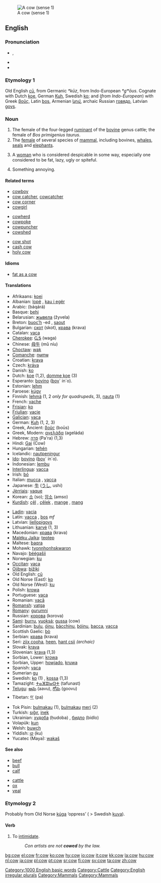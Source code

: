 [[Image:Koe in weiland bij Gorssel.JPG|thumb|A cow (sense 1)]]
==English==

===Pronunciation===
* {{AHD|kou}}, {{SAMPA|/kaU/}}
* {{IPA|/kaʊ/}}
*{{audio|en-us-cow.ogg|Audio (US)}}

===Etymology 1===
Old English [[cu#Old English|cū]], from Germanic ''*kūz'', from Indo-European ''*gʷōus''.  Cognate with Dutch [[koe]], German [[Kuh]], Swedish [[ko]]; and (''from Indo-European'') with Greek [[βοῦς]], Latin [[bos]], Armenian [[կով]], archaic Russian [[говядо]], Latvian [[govs]].

{{rfc|Archaic plural seems incorrect}}

===Noun===
{{en-noun|'''[[cows]] '''or, archaic,''' [[kine]]'''}}

# The female of the four-legged [[ruminant]] of the [[bovine]] genus cattle; the female of ''Bos primigenius taurus''.
# The [[female]] of several species of [[mammal]], including bovines, [[whale]]s, [[seal]]s and [[elephant]]s.
# {{derogatory}} A [[woman]] who is considered despicable in some way, especially one considered to be fat, lazy, ugly or spiteful.
# {{rfv-sense}} Something annoying.

====Related terms====
{{top3}}
*[[cowboy]]
*[[cow catcher]], [[cowcatcher]]
*[[cow corner]]
*[[cowgirl]]
{{mid3}}
*[[cowherd]]
*[[cowpoke]]
*[[cowpuncher]]
*[[cowshed]]
{{mid3}}
*[[cow shot]]
*[[cash cow]]
*[[holy cow]]
{{bottom}}

====Idioms====
*[[fat as a cow]]

====Translations====
{{top}}
*Afrikaans: [[koei]]
*Albanian: [[lopë]] {{f}}, [[kau i egër]]
*Arabic: {{ARchar|[[بقرة]]}} (báqárá)
*Basque: [[behi]]
*Belarusian: [[жывела]] (žyvela) {{f}}
*Breton: [[buoc’h]] {{f}} -ed {{p}}, [[saout]] {{p}}
*Bulgarian: [[скот]] (skot), [[крава]] (krava) {{f}}
*Catalan: [[vaca]] {{f}}
*[[Cherokee]]: [[ᏩᎦ]] (waga)
*Chinese: [[母牛]] (mǔ níu)
*[[Choctaw]]: [[wak]]
*[[Comanche]]: [[nʉmʉ]]
*Croatian: [[krava]] {{f}}
*Czech: [[kráva]] {{f}}
*Danish: [[ko]] {{f}}
*Dutch: [[koe]] {{f}} (1,2), [[domme koe]] {{f}} (3)
*Esperanto: [[bovino]] ([[bovo|bov]]´ in´o).
*Estonian: [[lehm]]
*Faroese: [[kúgv]]
*Finnish: [[lehmä]] (1, 2 ''only for quadrupeds'', 3), [[nauta#Finnish|nauta]] (1)
*French: [[vache]] {{f}}
*[[Frisian]]: [[ko]] {{f}}
*[[Friulian]]: [[vacje]]
*[[Galician]]: [[vaca]] {{f}}
*German: [[Kuh]] {{f}} (1, 2, 3)
*Greek, Ancient: [[βοῦς]] (boūs)
*Greek, Modern: [[αγελάδα]] (ageláda) {{f}}
*Hebrew: [[פרה]] (Pa'ra) (1,3)
*Hindi: [[Gai]] (Cow)
*Hungarian: [[tehén]]
*Icelandic: [[nautpeningur]]
*[[Ido]]: [[bovino]] ([[bovo|bov]]´ in´o).
*Indonesian: [[lembu]]
*[[Interlingua]]: [[vacca]]
*Irish: [[bó]] {{f}}
*Italian: [[mucca]] {{f}}, [[vacca]] {{f}}
*Japanese: [[牛]] ([[うし]], ushi)
*[[Jèrriais]]: [[vaque]] {{f}}
*Korean: [[소]] (so); [[암소]] (amso)
*[[Kurdish]]: [[çêl]] {{f}}, [[çêlek]] {{f}}, [[mange]] {{f}}, [[mang]] {{f}}
{{mid}}
*[[Ladin]]: [[vacia]]
*Latin: [[vacca]] {{f}}, [[bos]] ''mf''
*Latvian: [[liellopigovs]]
*Lithuanian: [[karvė]] {{f}} (1, 3)
*Macedonian: [[крава]] (krava) {{f}}
*[[Maléku Jaíka]]: [[teptep]]
*Maltese: [[baqra]]
*Mohawk: [[tyonnhonhskwaron]]
*Navajo: [[béégašii]]
*Norwegian: [[ku]] {{f}}
*[[Occitan]]: [[vaca]] {{f}}
*[[Ojibwa]]: [[bižiki]]
*Old English: [[cu#Old English|cū]]
*Old Norse (East): [[ko]]
*Old Norse (West): [[ku]]
*Polish: [[krowa]] {{f}}
*Portuguese: [[vaca]] {{f}}
*Romanian: [[vacă]] {{f}}
*[[Romansh]]: [[vatga]] {{f}}
*[[Romany]]: [[gurumni]] {{f}}
*Russian: [[корова]] (korova) {{f}}
*[[Sami]]: [[burru]], [[vuoksá]]; [[gussa]] (cow)
*Sardinian: [[bulu]], [[óinu]], [[bàcchinu]], [[bóinu]], [[bacca]], [[vacca]]
*Scottish Gaelic: [[bò]] {{f}}
*Serbian: [[крава]] (krava) {{f}}
*Seri: [[ziix cooha]], [[heen]], [[hant csii]] ''(archaic)''
*Slovak: [[krava]] {{f}}
*Slovenian: [[krava]] {{f}} (1,3)
*Sorbian, Lower: [[krowa]] {{f}}
*Sorbian, Upper: [[howjado]], [[kruwa]] {{f}}
*Spanish: [[vaca]] {{f}}
*Sumerian [[gu]]
*Swedish: [[ko]] (1) {{c}}, [[kossa]] (1,3)
*Tamazight: [[ⵜⴰⴼⵓⵏⴰⵙⵜ]] (tafunast) {{f}}
*[[Telugu]]: [[ఆవు]] (aavu), [[గోవు]] (goovu)
*Tibetan: [[བ་]] (pa)
*Tok Pisin: [[bulmakau]] (1), [[bulmakau]] [[meri]] (2)
*Turkish: [[sığır]], [[inek]]
*Ukrainian: [[худоба]] (ḥudoba) {{f}}, [[бидло]] (bidlo)
*Volapük: [[kun]]
*Welsh: [[buwch]] {{f}}
*Yiddish: [[קו]] (ku)
*Yucatec (Maya): [[wakaš]]
{{bottom}}

====See also====
{{top2}}
*[[beef]]
*[[bull]]
*[[calf]]
{{mid2}}
*[[cattle]]
*[[ox]]
*[[veal]]
{{bottom}}

===Etymology 2===
Probably from Old Norse [[kúga]] ‘oppress’ ( > Swedish [[kuva]]).

====Verb====
{{en-verb}}

#{{transitive}} To [[intimidate]].
#:''Con artists are not '''cowed''' by the law.''

[[Category:1000 English basic words]]
[[Category:Cattle]]
[[Category:English irregular plurals]]
[[Category:Mammals]]
[[Category:Mammals]]

[[bg:cow]]
[[el:cow]]
[[fr:cow]]
[[ko:cow]]
[[hy:cow]]
[[io:cow]]
[[it:cow]]
[[kk:cow]]
[[la:cow]]
[[hu:cow]]
[[nl:cow]]
[[ja:cow]]
[[pl:cow]]
[[pt:cow]]
[[sr:cow]]
[[fi:cow]]
[[sv:cow]]
[[ta:cow]]
[[zh:cow]]